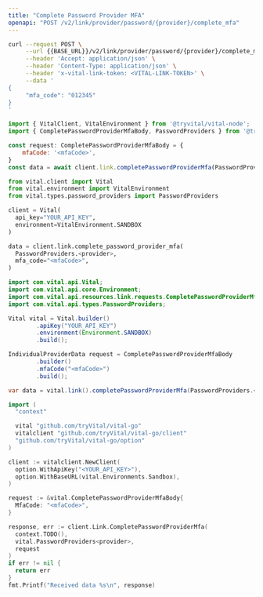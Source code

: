 ```yaml
---
title: "Complete Password Provider MFA"
openapi: "POST /v2/link/provider/password/{provider}/complete_mfa"
---
```


<RequestExample>

```bash cURL
curl --request POST \
     --url {{BASE_URL}}/v2/link/provider/password/{provider}/complete_mfa \
     --header 'Accept: application/json' \
     --header 'Content-Type: application/json' \
     --header 'x-vital-link-token: <VITAL-LINK-TOKEN>' \
     --data '
{
     "mfa_code": "012345"
}
'
```

```javascript Node
import { VitalClient, VitalEnvironment } from '@tryvital/vital-node';
import { CompletePasswordProviderMfaBody, PasswordProviders } from '@tryvital/vital-node/api';

const request: CompletePasswordProviderMfaBody = {
    mfaCode: '<mfaCode>',
}
const data = await client.link.completePasswordProviderMfa(PasswordProviders.<provider>, request)
```

```python Python
from vital.client import Vital
from vital.environment import VitalEnvironment
from vital.types.password_providers import PasswordProviders

client = Vital(
  api_key="YOUR_API_KEY",
  environment=VitalEnvironment.SANDBOX
)

data = client.link.complete_password_provider_mfa(
  PasswordProviders.<provider>, 
  mfa_code="<mfaCode>", 
)
```

```java Java
import com.vital.api.Vital;
import com.vital.api.core.Environment;
import com.vital.api.resources.link.requests.CompletePasswordProviderMfaBody;
import com.vital.api.types.PasswordProviders;

Vital vital = Vital.builder()
        .apiKey("YOUR_API_KEY")
        .environment(Environment.SANDBOX)
        .build();

IndividualProviderData request = CompletePasswordProviderMfaBody
        .builder()
        .mfaCode("<mfaCode>")
        .build();

var data = vital.link().completePasswordProviderMfa(PasswordProviders.<provider>, request);
```

```go Go
import (
  "context"

  vital "github.com/tryVital/vital-go"
  vitalclient "github.com/tryVital/vital-go/client"
  "github.com/tryVital/vital-go/option"
)

client := vitalclient.NewClient(
  option.WithApiKey("<YOUR_API_KEY>"),
  option.WithBaseURL(vital.Environments.Sandbox),
)

request := &vital.CompletePasswordProviderMfaBody{
  MfaCode: "<mfaCode>",
}

response, err := client.Link.CompletePasswordProviderMfa(
  context.TODO(), 
  vital.PasswordProviders<provider>, 
  request
)
if err != nil {
  return err
}
fmt.Printf("Received data %s\n", response)
```

</RequestExample>
